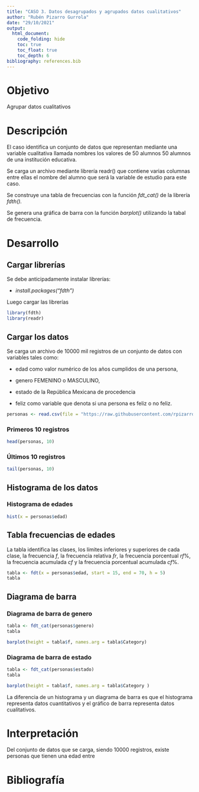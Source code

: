 ---
title: "CASO 3. Datos desagrupados y agrupados datos cualitativos"
author: "Rubén Pizarro Gurrola"
date: "29/10/2021"
output: 
  html_document:
    code_folding: hide
    toc: true
    toc_float: true
    toc_depth: 6
bibliography: references.bib
---

# Objetivo

Agrupar datos cualitativos

# Descripción

El caso identifica un conjunto de datos que representan mediante una variable cualitativa llamada nombres los valores de 50 alumnos 50 alumnos de una institución educativa.

Se carga un archivo mediante librería readr() que contiene varias columnas entre ellas el nombre del alumno que será la variable de estudio para este caso.

Se construye una tabla de frecuencias con la función *fdt_cat()* de la librería *fdth().*

Se genera una gráfica de barra con la función *barplot()* utilizando la tabal de frecuencia.

# Desarrollo

## Cargar librerías

Se debe anticipadamente instalar librerías:

-   *install.packages("fdth")*

Luego cargar las librerías

```{r message=FALSE, warning=FALSE}

library(fdth)
library(readr)
```

## Cargar los datos

Se carga un archivo de 10000 mil registros de un conjunto de datos con variables tales como:

-    edad como valor numérico de los años cumplidos de una persona,

-   genero FEMENINO o MASCULINO,

-   estado de la República Mexicana de procedencia

-   feliz como variable que denota si una persona es feliz o no feliz.

```{r}
personas <- read.csv(file = "https://raw.githubusercontent.com/rpizarrog/Probabilidad-y-EstadIstica-VIRTUAL-DISTANCIA/main/datos/datos.personas.csv", encoding = "ISO-8859-1", stringsAsFactors = TRUE)


```

### Primeros 10 registros

```{r}
head(personas, 10)

```

### Últimos 10 registros

```{r}
tail(personas, 10)

```

## Histograma de los datos

### Histograma de edades

```{r}
hist(x = personas$edad)

```

## Tabla frecuencias de edades

La tabla identifica las clases, los límites inferiores y superiores de cada clase, la frecuencia $f$, la frecuencia relativa $fr$, la frecuencia porcentual $rf\%$, la frecuencia acumulada $cf$ y la frecuencia porcentual acumulada $cf\%$.

```{r}
tabla <- fdt(x = personas$edad, start = 15, end = 70, h = 5)
tabla

```

## Diagrama de barra

### Diagrama de barra de genero

```{r}
tabla <- fdt_cat(personas$genero)
tabla
```

```{r}
barplot(height = tabla$f, names.arg = tabla$Category)

```

### Diagrama de barra de estado

```{r}
tabla <- fdt_cat(personas$estado)
tabla

```

```{r}
barplot(height = tabla$f, names.arg = tabla$Category )

```

La diferencia de un histograma y un diagrama de barra es que el histograma representa datos cuantitativos y el gráfico de barra representa datos cualitativos.

# Interpretación

Del conjunto de datos que se carga, siendo 10000 registros, existe personas que tienen una edad entre

# Bibliografía
